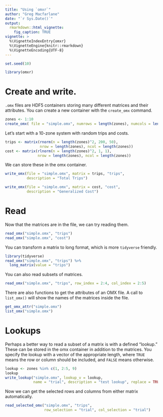 ```yaml
---
title: "Using `omxr`"
author: "Greg Macfarlane"
date: "`r Sys.Date()`"
output: 
  rmarkdown::html_vignette:
    fig_caption: TRUE
vignette: >
  %\VignetteIndexEntry{omxr}
  %\VignetteEngine{knitr::rmarkdown}
  %\VignetteEncoding{UTF-8}
---
```

```r
set.seed(10)
```



```r
library(omxr)
```


# Create and write.

`.omx` files are HDF5 containers storing many different matrices and their
attributes. You can create a new container with the `create_omx` command.

```r
zones <- 1:10
create_omx( file = "simple.omx", numrows = length(zones), numcols = length(zones))
```

Let's start with a 10-zone system with random trips and costs.

```r
trips <- matrix(rnorm(n = length(zones)^2, 200, 50),  
                nrow = length(zones), ncol = length(zones))
cost <- matrix(rlnorm(n = length(zones)^2, 1, 1),
               nrow = length(zones), ncol = length(zones))
```

We can store these in the omx container.

```r
write_omx(file = "simple.omx", matrix = trips, "trips", 
          description = "Total Trips")

write_omx(file = "simple.omx", matrix = cost, "cost", 
          description = "Generalized Cost")
```


# Read

Now that the matrices are in the file, we can try reading them.

```r
read_omx("simple.omx", "trips")
read_omx("simple.omx", "cost")
```

You can transform a matrix to long format, which is more `tidyverse`
friendly.

```r
library(tidyverse)
read_omx("simple.omx", "trips") %>%
  long_matrix(value = "trips")
```

You can also read subsets of matrices.

```r
read_omx("simple.omx", "trips", row_index = 2:4, col_index = 2:5)
```

There are also functions to get the attributes of an OMX file. A call to
`list_omx()` will show the names of the matrices inside the file.

```r
get_omx_attr("simple.omx")
list_omx("simple.omx")
```


# Lookups

Perhaps a better way to read a subset of a matrix is with a defined "lookup." 
These can be stored in the omx container in addition to the matrices. You specify
the lookup with a vector of the appropriate length, where `TRUE` means the 
row or column should be included, and `FALSE` means otherwise.

```r
lookup <- zones %in% c(1, 2:5, 9)
lookup
write_lookup("simple.omx", lookup_v = lookup, 
             name = "trial", description = "test lookup", replace = TRUE)
```

Now we can get the selected rows and columns from either matrix automatically.

```r
read_selected_omx("simple.omx", "trips", 
                  row_selection = "trial", col_selection = "trial")
```

